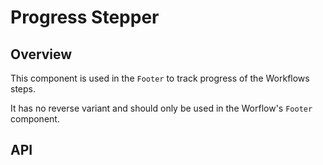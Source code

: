
<Meta of={ProgressStepperStories} />

# Progress Stepper

<ResourceLinks
  sourceCode="https://github.com/cultureamp/kaizen-design-system/tree/main/packages/components/src/Workflow"
  figma="https://www.figma.com/file/IJTy1JpS4Xyop5cQwroRje/%F0%9F%9B%A0%EF%B8%8F-Self-reflection%3A-Build-Handoff?node-id=188%3A62005&t=x4zyx07E2G3BmKGw-1"
  designGuidelines="https://cultureamp.atlassian.net/wiki/spaces/DesignSystem/pages/3064989884/Documentation"
/>

<Installation
  installCommand="pnpm add @kaizen/components"
  importStatement='import { Workflow } from "@kaizen/components/v3/layout"'
/>

## Overview

This component is used in the `Footer` to track progress of the Workflows steps.

It has no reverse variant and should only be used in the Worflow's `Footer` component.

<Canvas of={ProgressStepperStories.Playground} />
<Controls of={ProgressStepperStories.Playground} />

## API

<DocsStory of={ProgressStepperStories.ProgressStates} />

<DocsStory of={ProgressStepperStories.AllStepsComplete} />

<DocsStory of={ProgressStepperStories.FewerSteps} />

<DocsStory of={ProgressStepperStories.EightSteps} />
